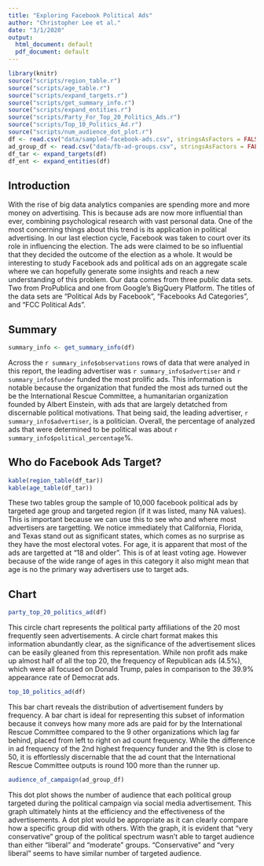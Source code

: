 ```yaml
---
title: "Exploring Facebook Political Ads"
author: "Christopher Lee et al."
date: "3/1/2020"
output:
  html_document: default
  pdf_document: default
---
```

```r
library(knitr)
source("scripts/region_table.r")
source("scripts/age_table.r")
source("scripts/expand_targets.r")
source("scripts/get_summary_info.r")
source("scripts/expand_entities.r")
source("scripts/Party_For_Top_20_Politics_Ads.r")
source("scripts/Top_10_Politics_Ad.r")
source("scripts/num_audience_dot_plot.r")
df <- read.csv("data/sampled-facebook-ads.csv", stringsAsFactors = FALSE)
ad_group_df <- read.csv("data/fb-ad-groups.csv", stringsAsFactors = FALSE)
df_tar <- expand_targets(df)
df_ent <- expand_entities(df)
```

## Introduction
  With the rise of big data analytics companies are spending more and more money on advertising. This is because ads are now more influential than ever, combining psychological research with vast personal data. One of the most concerning things about this trend is its application in political advertising. In our last election cycle, Facebook was taken to court over its role in influencing the election. The ads were claimed to be so influential that they decided the outcome of the election as a whole. It would be interesting to study Facebook ads and political ads on an aggregate scale where we can hopefully generate some insights and reach a new understanding of this problem. Our data comes from three public data sets. Two from ProPublica and one from Google's BigQuery Platform. The titles of the data sets are "Political Ads by Facebook", "Facebooks Ad Categories", and "FCC Political Ads".
  
## Summary
```r
summary_info <- get_summary_info(df)
```
Across the `r summary_info$observations` rows of data that were analyed in this report, the leading advertiser was `r summary_info$advertiser` and `r summary_info$funder` funded the most prolific ads. This information is notable because the organization that funded the most ads turned out the be the International Rescue Committee, a humanitarian organization founded by Albert Einstein, with ads that are largely detatched from discernable political motivations. That being said, the leading advertiser, `r summary_info$advertiser`, is a politician. Overall, the percentage of analyzed ads that were determined to be political was about `r summary_info$political_percentage`%.

## Who do Facebook Ads Target?
```r
kable(region_table(df_tar))
kable(age_table(df_tar))
```
These two tables group the sample of 10,000 facebook political ads by targeted age group and targeted region (if it was listed, many NA values). This is important because we can use this to see who and where most advertisers are targetting. We notice immediately that California, Florida, and Texas stand out as significant states, which comes as no surprise as they have the most electoral votes. For age, it is apparent that most of the ads are targetted at "18 and older". This is of at least voting age. However because of the wide range of ages in this category it also might mean that age is no the primary way advertisers use to target ads. 
  
## Chart
```r
party_top_20_politics_ad(df)
```

This circle chart represents the political party affiliations of the 20 most frequently seen advertisements. A circle chart format makes this information abundantly clear, as the significance of the advertisement slices can be easily gleaned from this representation. While non profit ads make up almost half of all the top 20, the frequency of Republican ads (4.5%), which were all focused on Donald Trump, pales in comparison to the 39.9% appearance rate of Democrat ads. 

```r
top_10_politics_ad(df)
```

This bar chart reveals the distribution of advertisement funders by frequency. A bar chart is ideal for representing this subset of information because it conveys how many more ads are paid for by the International Rescue Committee compared to the 9 other organizations which lag far behind, placed from left to right on ad count frequency. While the difference in ad frequency of the 2nd highest frequency funder and the 9th is close to 50, it is effortlessly discernable that the ad count that the International Rescue Committee outputs is round 100 more than the runner up. 

```r
audience_of_campaign(ad_group_df)
```
This dot plot shows the number of audience that each political group targeted during the political campaign via social media advertisement. This graph ultimately hints at the efficiency and the effectiveness of the advertisements. A dot plot would be appropriate as it can clearly compare how a specific group did with others. With the graph, it is evident that “very conservative” group of the political spectrum wasn’t able to target audience than either “liberal” and “moderate” groups. “Conservative” and “very liberal” seems to have similar number of targeted audience.
